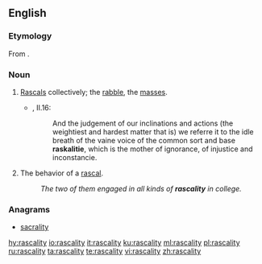 ==English==

===Etymology===
From {{suffix|rascal|ity|lang=en}}.

===Noun===
{{en-noun|rascalities}}

# [[rascal|Rascals]] collectively; the [[rabble]], the [[masses]].
#*{{RQ:Flr Mntgn Essays}}, II.16:
#*:And the judgement of our inclinations and actions (the weightiest and hardest matter that is) we referre it to the idle breath of the vaine voice of the common sort and base '''raskalitie''', which is the mother of ignorance, of injustice and inconstancie.
# The behavior of a [[rascal]].
#: ''The two of them engaged in all kinds of '''rascality''' in college.''

===Anagrams===
* [[sacrality#English|sacrality]]

[[hy:rascality]]
[[io:rascality]]
[[it:rascality]]
[[ku:rascality]]
[[ml:rascality]]
[[pl:rascality]]
[[ru:rascality]]
[[ta:rascality]]
[[te:rascality]]
[[vi:rascality]]
[[zh:rascality]]